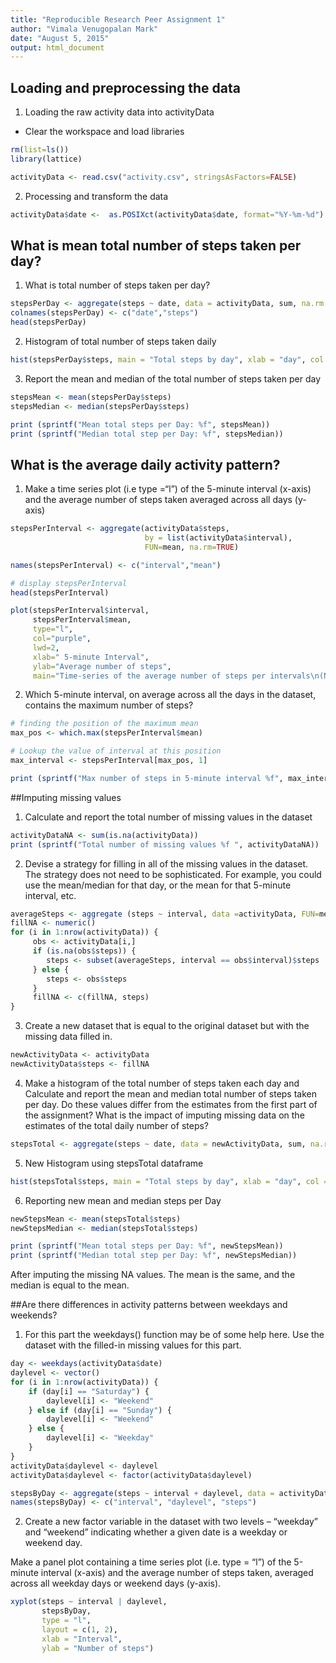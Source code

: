 ```yaml
---
title: "Reproducible Research Peer Assignment 1"
author: "Vimala Venugopalan Mark"
date: "August 5, 2015"
output: html_document
---
```

## Loading and preprocessing the data

1.  Loading the raw activity data into activityData

* Clear the workspace and load libraries
```r
rm(list=ls())
library(lattice)

```
```r
activityData <- read.csv("activity.csv", stringsAsFactors=FALSE)
```

2.  Processing and transform the data 

```r
activityData$date <-  as.POSIXct(activityData$date, format="%Y-%m-%d")
```

## What is mean total number of steps taken per day?
1. What is  total number of steps taken per day?
```r
stepsPerDay <- aggregate(steps ~ date, data = activityData, sum, na.rm = TRUE)
colnames(stepsPerDay) <- c("date","steps")
head(stepsPerDay)
```

2. Histogram of total number of steps taken daily

```r
hist(stepsPerDay$steps, main = "Total steps by day", xlab = "day", col = "purple")
```

3. Report the mean and median of the total number of steps taken per day

```r
stepsMean <- mean(stepsPerDay$steps)
stepsMedian <- median(stepsPerDay$steps)
```

```r
print (sprintf("Mean total steps per Day: %f", stepsMean))
print (sprintf("Median total step per Day: %f", stepsMedian))               
```

## What is the average daily activity pattern?

1. Make a time series plot (i.e type ="l") of the 5-minute interval (x-axis) and the average number of steps taken averaged across all days (y-axis)

```r
stepsPerInterval <- aggregate(activityData$steps,
                              by = list(activityData$interval),            
                              FUN=mean, na.rm=TRUE)

names(stepsPerInterval) <- c("interval","mean")

# display stepsPerInterval
head(stepsPerInterval)
```

```r
plot(stepsPerInterval$interval, 
     stepsPerInterval$mean, 
     type="l", 
     col="purple", 
     lwd=2, 
     xlab=" 5-minute Interval", 
     ylab="Average number of steps", 
     main="Time-series of the average number of steps per intervals\n(NA removed)")
```

2. Which 5-minute interval, on average across all the days in the dataset, contains the maximum number of steps?

```r
# finding the position of the maximum mean
max_pos <- which.max(stepsPerInterval$mean)

# Lookup the value of interval at this position
max_interval <- stepsPerInterval[max_pos, 1]

print (sprintf("Max number of steps in 5-minute interval %f", max_interval))
```

##Imputing missing values


1. Calculate and report the total number of missing values in the dataset 
```r
activityDataNA <- sum(is.na(activityData))
print (sprintf("Total number of missing values %f ", activityDataNA))
```

2. Devise a strategy for filling in all of the missing values in the dataset. The strategy does not need to be sophisticated. For example, you could use the mean/median for that day, or the mean for that 5-minute interval, etc.

```r
averageSteps <- aggregate (steps ~ interval, data =activityData, FUN=mean)
fillNA <- numeric()
for (i in 1:nrow(activityData)) {
     obs <- activityData[i,]
     if (is.na(obs$steps)) {
        steps <- subset(averageSteps, interval == obs$interval)$steps
     } else {
        steps <- obs$steps
     }
     fillNA <- c(fillNA, steps)
}
```

3. Create a new dataset that is equal to the original dataset but with the missing data filled in.

```r
newActivityData <- activityData
newActivityData$steps <- fillNA
```

4. Make a histogram of the total number of steps taken each day and Calculate and report the mean and median total number of steps taken per day. Do these values differ from the estimates from the first part of the assignment? What is the impact of imputing missing data on the estimates of the total daily number of steps?

```r
stepsTotal <- aggregate(steps ~ date, data = newActivityData, sum, na.rm = TRUE)
```

5.  New Histogram using stepsTotal dataframe
```r
hist(stepsTotal$steps, main = "Total steps by day", xlab = "day", col = "green")
```

6. Reporting new mean and median steps per Day

```r
newStepsMean <- mean(stepsTotal$steps)
newStepsMedian <- median(stepsTotal$steps)
```

```r
print (sprintf("Mean total steps per Day: %f", newStepsMean))
print (sprintf("Median total step per Day: %f", newStepsMedian))               
```

After imputing the missing NA values.   The mean is the same, and the median is equal to the mean.

##Are there differences in activity patterns between weekdays and weekends?

1. For this part the weekdays() function may be of some help here. Use the dataset with the filled-in missing values for this part.

```r
day <- weekdays(activityData$date)
daylevel <- vector()
for (i in 1:nrow(activityData)) {
    if (day[i] == "Saturday") {
        daylevel[i] <- "Weekend"
    } else if (day[i] == "Sunday") {
        daylevel[i] <- "Weekend"
    } else {
        daylevel[i] <- "Weekday"
    }
}
activityData$daylevel <- daylevel
activityData$daylevel <- factor(activityData$daylevel)

stepsByDay <- aggregate(steps ~ interval + daylevel, data = activityData, mean)
names(stepsByDay) <- c("interval", "daylevel", "steps")
```

2. Create a new factor variable in the dataset with two levels – “weekday” and “weekend” indicating whether a given date is a weekday or weekend day.

Make a panel plot containing a time series plot (i.e. type = "l") of the 5-minute interval (x-axis) and the average number of steps taken, averaged across all weekday days or weekend days (y-axis). 

```r
xyplot(steps ~ interval | daylevel, 
       stepsByDay, 
       type = "l", 
       layout = c(1, 2), 
       xlab = "Interval", 
       ylab = "Number of steps")
```
